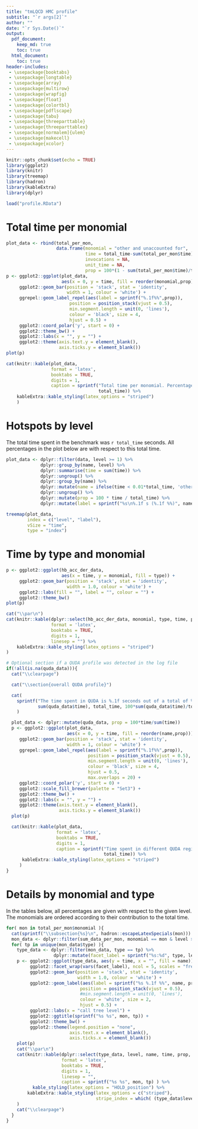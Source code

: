```yaml
---
title: "tmLQCD HMC profile"
subtitle: "`r args[2]`"
author: ""
date: "`r Sys.Date()`"
output:
  pdf_document: 
    keep_md: true 
    toc: true
  html_document: 
    toc: true
header-includes:
 - \usepackage{booktabs}
 - \usepackage{longtable}
 - \usepackage{array}
 - \usepackage{multirow}
 - \usepackage{wrapfig}
 - \usepackage{float}
 - \usepackage{colortbl}
 - \usepackage{pdflscape}
 - \usepackage{tabu}
 - \usepackage{threeparttable}
 - \usepackage{threeparttablex}
 - \usepackage[normalem]{ulem}
 - \usepackage{makecell}
 - \usepackage{xcolor}
---
```


```r
knitr::opts_chunk$set(echo = TRUE)
library(ggplot2)
library(knitr)
library(treemap)
library(hadron)
library(kableExtra)
library(dplyr)
```

```r
load("profile.RData")
```


\clearpage

# Total time per monomial 

```r
plot_data <- rbind(total_per_mon,
                   data.frame(monomial = "other and unaccounted for",
                              time = total_time-sum(total_per_mon$time),
                              invocations = NA,
                              unit_time = NA,
                              prop = 100*(1 - sum(total_per_mon$time)/total_time)))
p <- ggplot2::ggplot(plot_data,
                     aes(x = 0, y = time, fill = reorder(monomial,prop))) +
     ggplot2::geom_bar(position = 'stack', stat = 'identity',
                       width = 1, colour = 'white') +
     ggrepel::geom_label_repel(aes(label = sprintf("%.1f%%",prop)),
                        position = position_stack(vjust = 0.5),
                        min.segment.length = unit(0, 'lines'),
                        colour = 'black', size = 4,
                        hjust = 0.5) +
     ggplot2::coord_polar('y', start = 0) +
     ggplot2::theme_bw() +
     ggplot2::labs(x = "", y = "") +
     ggplot2::theme(axis.text.y = element_blank(),
                    axis.ticks.y = element_blank())
plot(p)

cat(knitr::kable(plot_data,
                 format = 'latex',
                 booktabs = TRUE,
                 digits = 1,
                 caption = sprintf("Total time per monomial. Percentages are w.r.t. to the total time of %.1f seconds.",
                                   total_time)) %>%
    kableExtra::kable_styling(latex_options = "striped")
    )
```

\clearpage

# Hotspots by level

The total time spent in the benchmark was `r total_time` seconds. All percentages in the plot below are with respect to this total time.

```r
plot_data <- dplyr::filter(data, level >= 1) %>%
             dplyr::group_by(name, level) %>%
             dplyr::summarise(time = sum(time)) %>%
             dplyr::ungroup() %>%
             dplyr::group_by(name) %>%
             dplyr::mutate(name = ifelse(time < 0.01*total_time, 'other', name)) %>%
             dplyr::ungroup() %>%
             dplyr::mutate(prop = 100 * time / total_time) %>%
             dplyr::mutate(label = sprintf("%s\n%.1f s (%.1f %%)", name, time, prop))

treemap(plot_data,
        index = c("level", "label"),
        vSize = "time",
        type = "index")
```

# Time by type and monomial

```r
p <- ggplot2::ggplot(hb_acc_der_data,
                     aes(x = time, y = monomial, fill = type)) +
     ggplot2::geom_bar(position = 'stack', stat = 'identity',
                       width = 1.0, colour = 'white') +
     ggplot2::labs(fill = "", label = "", colour = "") +
     ggplot2::theme_bw()
plot(p)

cat("\\par\n")
cat(knitr::kable(dplyr::select(hb_acc_der_data, monomial, type, time, prop, invocations, unit_time),
                 format = 'latex',
                 booktabs = TRUE,
                 digits = 1,
                 linesep = "") %>%
    kableExtra::kable_styling(latex_options = "striped")
)
```

```r
# Optional section if a QUDA profile was detected in the log file
if(!all(is.na(quda_data))){
  cat("\\clearpage")

  cat("\\section{overall QUDA profile}")

  cat(
    sprintf("The time spent in QUDA is %.1f seconds out of a total of %.1f seconds (%.1f %%).\\linebreak",
            sum(quda_data$time), total_time, 100*sum(quda_data$time)/total_time)
    )

  plot_data <- dplyr::mutate(quda_data, prop = 100*time/sum(time))
  p <- ggplot2::ggplot(plot_data,
                       aes(x = 0, y = time, fill = reorder(name,prop))) +
     ggplot2::geom_bar(position = 'stack', stat = 'identity',
                       width = 1, colour = 'white') +
     ggrepel::geom_label_repel(aes(label = sprintf("%.1f%%",prop)),
                               position = position_stack(vjust = 0.5),
                               min.segment.length = unit(0, 'lines'),
                               colour = 'black', size = 4,
                               hjust = 0.5,
                               max.overlaps = 20) +
     ggplot2::coord_polar('y', start = 0) +
     ggplot2::scale_fill_brewer(palette = "Set3") +
     ggplot2::theme_bw() +
     ggplot2::labs(x = "", y = "") +
     ggplot2::theme(axis.text.y = element_blank(),
                    axis.ticks.y = element_blank())
  plot(p)

  cat(knitr::kable(plot_data,
                   format = 'latex',
                   booktabs = TRUE,
                   digits = 1,
                   caption = sprintf("Time spent in different QUDA regions. Compare to total time of %.1f seconds.",
                                     total_time)) %>%
      kableExtra::kable_styling(latex_options = "striped")
     )
}
```

\clearpage

# Details by monomial and type

In the tables below, all percentages are given with respect to the given level. The monomials are ordered according to their contribution to the total time.

```r
for( mon in total_per_mon$monomial ){
  cat(sprintf("\\subsection{%s}\n", hadron::escapeLatexSpecials(mon)))
  mon_data <- dplyr::filter(sum_data_per_mon, monomial == mon & level >= 2)
  for( tp in unique(mon_data$type) ){
    type_data <- dplyr::filter(mon_data, type == tp) %>%
                  dplyr::mutate(facet_label = sprintf("%s:%d", type, level))
    p <- ggplot2::ggplot(type_data, aes(y = time, x = "", fill = name)) +
         ggplot2::facet_wrap(vars(facet_label), ncol = 5, scales = "free") +
         ggplot2::geom_bar(position = 'stack', stat = 'identity',
                           width = 1.0, colour = 'white') +
         ggplot2::geom_label(aes(label = sprintf("%s %.1f %%", name, prop)),
                            position = position_stack(vjust = 0.5),
                            #min.segment.length = unit(0, 'lines'),
                            colour = 'white', size = 2,
                            hjust = 0.5) +
         ggplot2::labs(x = "call tree level") +
         ggplot2::ggtitle(sprintf("%s %s", mon, tp)) +
         ggplot2::theme_bw() +
         ggplot2::theme(legend.position = "none",
                        axis.text.x = element_blank(), 
                        axis.ticks.x = element_blank())
    plot(p)
    cat("\\par\n")
    cat(knitr::kable(dplyr::select(type_data, level, name, time, prop, invocations, unit_time),
                     format = 'latex',
                     booktabs = TRUE,
                     digits = 1,
                     linesep = "",
                     caption = sprintf("%s %s", mon, tp) ) %>%
          kable_styling(latex_options = "HOLD_position") %>%
        kableExtra::kable_styling(latex_options = c("striped"),
                                  stripe_index = which( (type_data$level %% 2) == 1 ))
    )
    cat("\\clearpage")
  }
}
```
